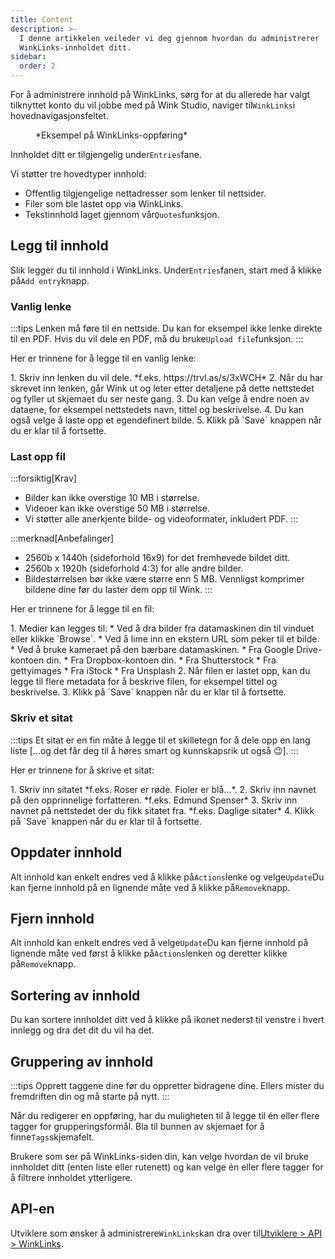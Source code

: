 ```yaml
---
title: Content
description: >-
  I denne artikkelen veileder vi deg gjennom hvordan du administrerer
  WinkLinks-innholdet ditt.
sidebar:
  order: 2
---
```


For å administrere innhold på WinkLinks, sørg for at du allerede har valgt tilknyttet konto du vil jobbe med på Wink Studio, naviger til`WinkLinks`i hovednavigasjonsfeltet.

<figure>
  <CloudinaryImage width="350" height="561" resize="scale" quality="best" alt="WinkLinks-oppføring" src="academy/winklinks-entry" errorImage="noimage_opaque_nyrtl0.png" />

  <figcaption>*Eksempel på WinkLinks-oppføring*</figcaption>
</figure>


Innholdet ditt er tilgjengelig under`Entries`fane.

Vi støtter tre hovedtyper innhold:

* Offentlig tilgjengelige nettadresser som lenker til nettsider.
* Filer som ble lastet opp via WinkLinks.
* Tekstinnhold laget gjennom vår`Quotes`funksjon.

## Legg til innhold

Slik legger du til innhold i WinkLinks. Under`Entries`fanen, start med å klikke på`Add entry`knapp.

### Vanlig lenke

:::tips
Lenken må føre til en nettside. Du kan for eksempel ikke lenke direkte til en PDF. Hvis du vil dele en PDF, må du bruke`Upload file`funksjon.
:::

Her er trinnene for å legge til en vanlig lenke:

<Steps>
  1. Skriv inn lenken du vil dele. *f.eks. https://trvl.as/s/3xWCH*
  2. Når du har skrevet inn lenken, går Wink ut og leter etter detaljene på dette nettstedet og fyller ut skjemaet du ser neste gang.
  3. Du kan velge å endre noen av dataene, for eksempel nettstedets navn, tittel og beskrivelse.
  4. Du kan også velge å laste opp et egendefinert bilde.
  5. Klikk på `Save` knappen når du er klar til å fortsette.
</Steps>


### Last opp fil

:::forsiktig\[Krav]

* Bilder kan ikke overstige 10 MB i størrelse.
* Videoer kan ikke overstige 50 MB i størrelse.
* Vi støtter alle anerkjente bilde- og videoformater, inkludert PDF.
  :::

:::merknad\[Anbefalinger]

* 2560b x 1440h (sideforhold 16x9) for det fremhevede bildet ditt.
* 2560b x 1920h (sideforhold 4:3) for alle andre bilder.
* Bildestørrelsen bør ikke være større enn 5 MB. Vennligst komprimer bildene dine før du laster dem opp til Wink.
  :::

Her er trinnene for å legge til en fil:

<Steps>
  1. Medier kan legges til:
     * Ved å dra bilder fra datamaskinen din til vinduet eller klikke `Browse`.
     * Ved å lime inn en ekstern URL som peker til et bilde.
     * Ved å bruke kameraet på den bærbare datamaskinen.
     * Fra Google Drive-kontoen din.
     * Fra Dropbox-kontoen din.
     * Fra Shutterstock
     * Fra gettyimages
     * Fra iStock
     * Fra Unsplash
  2. Når filen er lastet opp, kan du legge til flere metadata for å beskrive filen, for eksempel tittel og beskrivelse.
  3. Klikk på `Save` knappen når du er klar til å fortsette.
</Steps>


### Skriv et sitat

:::tips
Et sitat er en fin måte å legge til et skilletegn for å dele opp en lang liste \[...og det får deg til å høres smart og kunnskapsrik ut også 😉].
:::

Her er trinnene for å skrive et sitat:

<Steps>
  1. Skriv inn sitatet *f.eks. Roser er røde. Fioler er blå...*.
  2. Skriv inn navnet på den opprinnelige forfatteren. *f.eks. Edmund Spenser*
  3. Skriv inn navnet på nettstedet der du fikk sitatet fra. *f.eks. Daglige sitater*
  4. Klikk på `Save` knappen når du er klar til å fortsette.
</Steps>


## Oppdater innhold

Alt innhold kan enkelt endres ved å klikke på`Actions`lenke og velge`Update`Du kan fjerne innhold på en lignende måte ved å klikke på`Remove`knapp.

## Fjern innhold

Alt innhold kan enkelt endres ved å velge`Update`Du kan fjerne innhold på lignende måte ved først å klikke på`Actions`lenken og deretter klikke på`Remove`knapp.

## Sortering av innhold

Du kan sortere innholdet ditt ved å klikke på ikonet nederst til venstre i hvert innlegg og dra det dit du vil ha det.

## Gruppering av innhold

:::tips
Opprett taggene dine før du oppretter bidragene dine. Ellers mister du fremdriften din og må starte på nytt.
:::

Når du redigerer en oppføring, har du muligheten til å legge til én eller flere tagger for grupperingsformål. Bla til bunnen av skjemaet for å finne`Tags`skjemafelt.

Brukere som ser på WinkLinks-siden din, kan velge hvordan de vil bruke innholdet ditt (enten liste eller rutenett) og kan velge én eller flere tagger for å filtrere innholdet ytterligere.

## API-en

Utviklere som ønsker å administrere`WinkLinks`kan dra over til[Utviklere > API > WinkLinks](/developers/apis/#winklinks-api).

